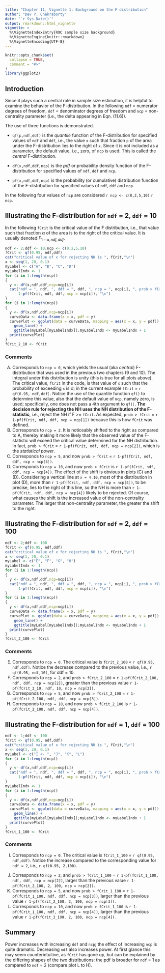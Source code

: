 ```yaml
---
title: "Chapter 11, Vignette 1: Background on the F distribution"
author: "Dev P. Chakraborty"
date: "`r Sys.Date()`"
output: rmarkdown::html_vignette
vignette: >
  %\VignetteIndexEntry{ROC sample size background}
  %\VignetteEngine{knitr::rmarkdown}
  %\VignetteEncoding{UTF-8}
---
```


```r
knitr::opts_chunk$set(
  collapse = TRUE,
  comment = "#>"
)
library(ggplot2)
```

## Introduction
Since it plays such a central role in sample size estimation, it is helpful to examine the behavior of the F-distribution. In the following `ndf` = numerator degrees of freedom, `ddf` = denominator degrees of freedom and `ncp` = non-centrality parameter (i.e., the delta appearing in Eqn. (11.6)). 

The use of three functions is demonstrated. 

* `qf(p,ndf,ddf)` is the *quantile* function of the F-distribution for specified values of `ndf` and `ddf`, i.e., the value `x` such that fraction `p` of the area under the F-distribution lies to the right of `x`. Since it is not included as a parameter, the default value, i.e., zero, of `ncp` is used. This is called the *central* F-distribution. 

* `df(x,ndf,ddf,ncp)` is the *pdf* or probability density function of the F-distribution for specified values of `ndf`, `ddf` and `ncp`. 

* `pf(x,ndf,ddf,ncp)` is the probability (or cumulative) distribution function of the F-distribution for specified values of `ndf`, `ddf` and `ncp`.

In the following four values of `ncp` are considered `r ncp <- c(0,2,5,10)` `r ncp`. 

## Illustrating the F-distribution for `ndf` = 2, `ddf` = 10
In the following `fCrit` is the critical value of the F distribution, i.e., that value such that fraction $\alpha$ of the area is to the right of the critical value. It is usually denoted ${{F}_{1-\alpha ,ndf,ddf}}$.

```r
ndf <- 2;ddf <- 10;ncp <- c(0,2,5,10)
fCrit <- qf(0.95, ndf,ddf)
cat("critical value of x for rejecting NH is ", fCrit,"\n")
x <- seq(1, 20, 0.1)
myLabel <- c("A", "B", "C", "D")
myLabelIndx <- 1
for (i in 1:length(ncp))
{
  y <- df(x,ndf,ddf,ncp=ncp[i])
  cat("ndf = ", ndf, ", ddf = ", ddf, ", ncp = ", ncp[i], ", prob > fCrit = ", 
      1-pf(fCrit, ndf, ddf, ncp = ncp[i]), "\n")
}  
for (i in 1:length(ncp))
{
  y <- df(x,ndf,ddf,ncp=ncp[i])
  curveData <- data.frame(x = x, pdf = y)
  curvePlot <- ggplot(data = curveData, mapping = aes(x = x, y = pdf)) + 
    geom_line() +
    ggtitle(myLabel[myLabelIndx]);myLabelIndx <- myLabelIndx + 1
  print(curvePlot)
}
fCrit_2_10 <- fCrit
```             

### Comments

(A) Corresponds to `ncp = 0`, which yields the usual (aka *central*) F-distribution that was used in the previous two chapters (9 and 10). The integral under this distribution is unity (this is true for all plots above). The critical value, `fCrit` in the code, is that value of `x` such that the probability of exceeding `x` is $\alpha$; in the current example `fCrit` = `r qf(0.95, ndf,ddf)`. Notice the use of the quantile function `qf()` to determine this value, also that the default value of `ncp`, namely zero, is used; specifically, one does not pass a 4th argument to `qf()`. **The decision rule for rejecting the NH uses the NH distribution of the F-statistic**, i.e., reject the NH if F >= `fCrit`. As expected, `prob > fCrit` = `r 1-pf(fCrit, ndf, ddf, ncp = ncp[1])` because this is how `fCrit` was defined. 
(B) Corresponds to `ncp = 2`. It is noticeably shifted to the right as compared to A, thereby making it more likely that the observed value of the F-statistic will exceed the critical value determined for the NH distribution. In fact, `prob > fCrit` = `r 1-pf(fCrit, ndf, ddf, ncp = ncp[2])`, which is the *statistical power*. 
(C) Corresponds to `ncp = 5`, and now `prob > fCrit` = `r 1-pf(fCrit, ndf, ddf, ncp = ncp[3])`. 
(D) Corresponds to `ncp = 10`, and now `prob > fCrit` is  `r 1-pf(fCrit, ndf, ddf, ncp = ncp[4])`. 
The effect of the shift is obvious in plots (C) and (D). Considering a vertical line at `x = 4.10`, most of the distribution in plot (D), more than `r 1-pf(fCrit, ndf, ddf, ncp = ncp[4])`, to be precise, lies to the right of this line, so the NH is more than `r 1-pf(fCrit, ndf, ddf, ncp = ncp[4])` likely to be rejected. Of course, what causes the shift is the increased value of the non-centrality parameter. The larger that non-centrality parameter, the greater the shift to the right.

## Illustrating the F-distribution for `ndf` = 2, `ddf` = 100

```r
ndf <- 2;ddf <- 100
fCrit <- qf(0.95, ndf,ddf)
cat("critical value of x for rejecting NH is ", fCrit,"\n")
x <- seq(1, 20, 0.1)
myLabel <- c("E", "F", "G", "H")
myLabelIndx <- 1
for (i in 1:length(ncp))
{
  y <- df(x,ndf,ddf,ncp=ncp[i])
  cat("ndf = ", ndf, ", ddf = ", ddf, ", ncp = ", ncp[i], ", prob > fCrit = ", 
      1-pf(fCrit, ndf, ddf, ncp = ncp[i]), "\n")
}  
for (i in 1:length(ncp))
{
  y <- df(x,ndf,ddf,ncp=ncp[i])
  curveData <- data.frame(x = x, pdf = y)
  curvePlot <- ggplot(data = curveData, mapping = aes(x = x, y = pdf)) + 
    geom_line() +
    ggtitle(myLabel[myLabelIndx]);myLabelIndx <- myLabelIndx + 1
  print(curvePlot)
}
fCrit_2_100 <- fCrit
```             

### Comments

(E) Corresponds to `ncp = 0`. The critical value is `fCrit_2_100` = `r qf(0.95, ndf,ddf)`. Notice the decrease compared to the previous value, i.e., `r qf(0.95, ndf,10)`, for ddf = 10. 
(F) Corresponds to `ncp = 2`, and `prob > fCrit_2_100` = `r 1-pf(fCrit_2_100, ndf, ddf, ncp = ncp[2])`, greater than the previous value `r 1-pf(fCrit_2_10, ndf, 10, ncp = ncp[2])`. 
(G) Corresponds to `ncp = 5`, and now `prob > fCrit_2_100` = `r 1-pf(fCrit_2_100, ndf, ddf, ncp = ncp[3])`. 
(H) Corresponds to `ncp = 10`, and now `prob > fCrit_2_100` is  `r 1-pf(fCrit_2_100, ndf, ddf, ncp = ncp[4])`. 

## Illustrating the F-distribution for `ndf` = 1, `ddf` = 100

```r
ndf <- 1;ddf <- 100
fCrit <- qf(0.95, ndf,ddf)
cat("critical value of x for rejecting NH is ", fCrit,"\n")
x <- seq(1, 20, 0.1)
myLabel <- c("I <- ", "J", "K", "L")
for (i in 1:length(ncp))
{
  y <- df(x,ndf,ddf,ncp=ncp[i])
  cat("ndf = ", ndf, ", ddf = ", ddf, ", ncp = ", ncp[i], ", prob > fCrit = ", 
      1-pf(fCrit, ndf, ddf, ncp = ncp[i]), "\n")
}  
myLabelIndx <- 1
for (i in 1:length(ncp))
{
  y <- df(x,ndf,ddf,ncp=ncp[i])
  curveData <- data.frame(x = x, pdf = y)
  curvePlot <- ggplot(data = curveData, mapping = aes(x = x, y = pdf)) + 
    geom_line() +
    ggtitle(myLabel[myLabelIndx]);myLabelIndx <- myLabelIndx + 1
  print(curvePlot)
}
fCrit_1_100 <- fCrit
```             

### Comments

(I) Corresponds to `ncp = 0`. The critical value is `fCrit_1_100` = `r qf(0.95, ndf,ddf)`. Notice the increase compared to the corresponding value for `ndf = 2`, i.e., `r qf(0.95, 2,100)`.
(J) Corresponds to `ncp = 2`, and `prob > fCrit_1_100` = `r 1-pf(fCrit_1_100, ndf, ddf, ncp = ncp[2])`, larger than the previous value `r 1-pf(fCrit_2_100, 2, 100, ncp = ncp[2])`. 
(K) Corresponds to `ncp = 5`, and now `prob > fCrit_1_100` = `r 1-pf(fCrit_1_100, ndf, ddf, ncp = ncp[3])`, larger than the previous value `r 1-pf(fCrit_2_100, 2, 100, ncp = ncp[3])`. 
(L) Corresponds to `ncp = 10`, and now `prob > fCrit_1_100` is  `r 1-pf(fCrit_1_100, ndf, ddf, ncp = ncp[4])`, larger than the previous value `r 1-pf(fCrit_2_100, 2, 100, ncp = ncp[4])`. 

## Summary
Power increases with increasing `ddf` and `ncp`; the effect of increasing `ncp` is quite dramatic. Decreasing `ndf` also increases power. At first glance this may seem counterintuitive, as `fCrit` has gone up, but can be explained by the differing shapes of the two distributions: the pdf is broader for `ndf` = 1 as compared to `ndf` = 2 (compare plot L to H). 